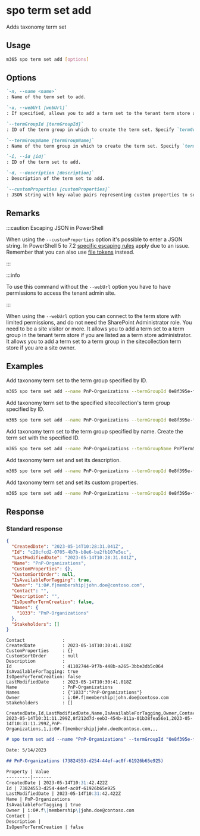 
# spo term set add

Adds taxonomy term set

## Usage

```sh
m365 spo term set add [options]
```

## Options

```md defintion-list
`-n, --name <name>`
: Name of the term set to add.

`-u, --webUrl [webUrl]`
: If specified, allows you to add a term set to the tenant term store as well as the sitecollection specific term store. Defaults to the tenant admin site.

`--termGroupId [termGroupId]`
: ID of the term group in which to create the term set. Specify `termGroupId` or `termGroupName` but not both.

`--termGroupName [termGroupName]`
: Name of the term group in which to create the term set. Specify `termGroupId` or `termGroupName` but not both.

`-i, --id [id]`
: ID of the term set to add.

`-d, --description [description]`
: Description of the term set to add.

`--customProperties [customProperties]`
: JSON string with key-value pairs representing custom properties to set on the term set.
```

<Global />

## Remarks

:::caution Escaping JSON in PowerShell

When using the `--customProperties` option it's possible to enter a JSON string. In PowerShell 5 to 7.2 [specific escaping rules](./../../../user-guide/using-cli.mdx#escaping-double-quotes-in-powershell) apply due to an issue. Remember that you can also use [file tokens](./../../../user-guide/using-cli.mdx#passing-complex-content-into-cli-options) instead.

:::

:::info

To use this command without the `--webUrl` option you have to have permissions to access the tenant admin site.

:::

When using the `--webUrl` option you can connect to the term store with limited permissions, and do not need the SharePoint Administrator role. You need to be a site visitor or more. It allows you to add a term set to a term group in the tenant term store if you are listed as a term store administrator. It allows you to add a term set to a term group in the sitecollection term store if you are a site owner.

## Examples

Add taxonomy term set to the term group specified by ID.

```sh
m365 spo term set add --name PnP-Organizations --termGroupId 0e8f395e-ff58-4d45-9ff7-e331ab728beb
```

Add taxonomy term set to the specified sitecollection's term group specified by ID.

```sh
m365 spo term set add --name PnP-Organizations --termGroupId 0e8f395e-ff58-4d45-9ff7-e331ab728beb --webUrl https://contoso.sharepoint.com/sites/project-x
```

Add taxonomy term set to the term group specified by name. Create the term set with the specified ID.

```sh
m365 spo term set add --name PnP-Organizations --termGroupName PnPTermSets --id aa70ede6-83d1-466d-8d95-30d29e9bbd7c
```

Add taxonomy term set and set its description.

```sh
m365 spo term set add --name PnP-Organizations --termGroupId 0e8f395e-ff58-4d45-9ff7-e331ab728beb --description 'Contains a list of organizations'
```

Add taxonomy term set and set its custom properties.

```sh
m365 spo term set add --name PnP-Organizations --termGroupId 0e8f395e-ff58-4d45-9ff7-e331ab728beb --customProperties '{"Property":"Value"}'
```

## Response

### Standard response

<Tabs>
  <TabItem value="JSON">

  ```json
  {
    "CreatedDate": "2023-05-14T10:28:31.041Z",
    "Id": "c28cfcd2-0705-4b7b-b8e6-ba2fb107e5ec",
    "LastModifiedDate": "2023-05-14T10:28:31.041Z",
    "Name": "PnP-Organizations",
    "CustomProperties": {},
    "CustomSortOrder": null,
    "IsAvailableForTagging": true,
    "Owner": "i:0#.f|membership|john.doe@contoso.com",
    "Contact": "",
    "Description": "",
    "IsOpenForTermCreation": false,
    "Names": {
      "1033": "PnP-Organizations"
    },
    "Stakeholders": []
  }
  ```

  </TabItem>
  <TabItem value="Text">

  ```text
  Contact              :
  CreatedDate          : 2023-05-14T10:30:41.018Z
  CustomProperties     : {}
  CustomSortOrder      : null
  Description          :
  Id                   : 41102744-9f7b-448b-a265-3bbe3db5c064
  IsAvailableForTagging: true
  IsOpenForTermCreation: false
  LastModifiedDate     : 2023-05-14T10:30:41.018Z
  Name                 : PnP-Organizations
  Names                : {"1033":"PnP-Organizations"}
  Owner                : i:0#.f|membership|john.doe@contoso.com
  Stakeholders         : []
  ```

  </TabItem>
  <TabItem value="CSV">

  ```csv
  CreatedDate,Id,LastModifiedDate,Name,IsAvailableForTagging,Owner,Contact,Description,IsOpenForTermCreation
  2023-05-14T10:31:11.299Z,8f212d7d-eeb3-454b-811a-01b38fea56e1,2023-05-14T10:31:11.299Z,PnP-Organizations,1,i:0#.f|membership|john.doe@contoso.com,,,
  ```

  </TabItem>
  <TabItem value="Markdown">

  ```md
  # spo term set add --name "PnP-Organizations" --termGroupId "0e8f395e-ff58-4d45-9ff7-e331ab728beb"

  Date: 5/14/2023

  ## PnP-Organizations (73824553-d254-44ef-ac0f-61926b65e925)

  Property | Value
  ---------|-------
  CreatedDate | 2023-05-14T10:31:42.422Z
  Id | 73824553-d254-44ef-ac0f-61926b65e925
  LastModifiedDate | 2023-05-14T10:31:42.422Z
  Name | PnP-Organizations
  IsAvailableForTagging | true
  Owner | i:0#.f\|membership\|john.doe@contoso.com
  Contact |
  Description |
  IsOpenForTermCreation | false
  ```

  </TabItem>
</Tabs>

